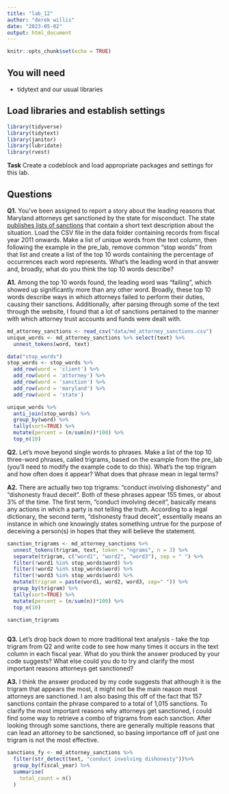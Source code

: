 ```yaml
---
title: "lab_12"
author: "derek willis"
date: "2023-05-02"
output: html_document
---
```


```r
knitr::opts_chunk$set(echo = TRUE)
```

## You will need

* tidytext and our usual libraries

## Load libraries and establish settings
```r
library(tidyverse)
library(tidytext)
library(janitor)
library(lubridate)
library(rvest)
```


**Task** Create a codeblock and load appropriate packages and settings for this lab.

## Questions

**Q1.** You've been assigned to report a story about the leading reasons that Maryland attorneys get sanctioned by the state for misconduct. The state [publishes lists of sanctions](https://www.courts.state.md.us/attygrievance/sanctions) that contain a short text description about the situation. Load the CSV file in the data folder containing records from fiscal year 2011 onwards. Make a list of unique words from the text column, then following the example in the pre_lab, remove common "stop words" from that list and create a list of the top 10 words containing the percentage of occurrences each word represents. What's the leading word in that answer and, broadly, what do you think the top 10 words describe?

**A1.** Among the top 10 words found, the leading word was "failing", which showed up significantly more than any other word. Broadly, these top 10 words describe ways in which attorneys failed to perform their duties, causing their sanctions. Additionally, after parsing through some of the text through the website, I found that a lot of sanctions pertained to the manner with which attorney trust accounts and funds were dealt with.

```r
md_attorney_sanctions <- read_csv("data/md_attorney_sanctions.csv")
unique_words <- md_attorney_sanctions %>% select(text) %>% 
  unnest_tokens(word, text)

data("stop_words")
stop_words <- stop_words %>%
  add_row(word = 'client') %>% 
  add_row(word = 'attorney') %>% 
  add_row(word = 'sanction') %>% 
  add_row(word = 'maryland') %>% 
  add_row(word = 'state')

unique_words %>% 
  anti_join(stop_words) %>% 
  group_by(word) %>% 
  tally(sort=TRUE) %>%
  mutate(percent = (n/sum(n))*100) %>%
  top_n(10)
```

**Q2.** Let's move beyond single words to phrases. Make a list of the top 10 three-word phrases, called trigrams, based on the example from the pre_lab (you'll need to modify the example code to do this). What's the top trigram and how often does it appear? What does that phrase mean in legal terms?

**A2.** There are actually two top trigrams: "conduct involving dishonesty" and "dishonesty fraud deceit". Both of these phrases appear 155 times, or about 3% of the time. The first term, "conduct involving deceit", basically means any actions in which a party is not telling the truth. According to a legal dictionary, the second term, "dishonesty fraud deceit", essentially means an instance in which one knowingly states something untrue for the purpose of deceiving a person(s) in hopes that they will believe the statement.

```r
sanction_trigrams <- md_attorney_sanctions %>% 
  unnest_tokens(trigram, text, token = "ngrams", n = 3) %>%
  separate(trigram, c("word1", "word2", "word3"), sep = " ") %>%
  filter(!word1 %in% stop_words$word) %>%
  filter(!word2 %in% stop_words$word) %>%
  filter(!word3 %in% stop_words$word) %>%
  mutate(trigram = paste(word1, word2, word3, sep=" ")) %>%
  group_by(trigram) %>%
  tally(sort=TRUE) %>%
  mutate(percent = (n/sum(n))*100) %>%
  top_n(10)

sanction_trigrams
  
```

**Q3.** Let's drop back down to more traditional text analysis - take the top trigram from Q2 and write code to see how many times it occurs in the text column in each fiscal year. What do you think the answer produced by your code suggests? What else could you do to try and clarify the most important reasons attorneys get sanctioned?

**A3.** I think the answer produced by my code suggests that although it is the trigram that appears the most, it might not be the main reason most attorneys are sanctioned. I am also basing this off of the fact that 157 sanctions contain the phrase compared to a total of 1,015 sanctions. To clarify the most important reasons why attorneys get sanctioned, I could find some way to retrieve a combo of trigrams from each sanction. After looking through some sanctions, there are generally multiple reasons that can lead an attorney to be sanctioned, so basing importance off of just one trigram is not the most effective.

```r
sanctions_fy <- md_attorney_sanctions %>% 
  filter(str_detect(text, "conduct involving dishonesty"))%>% 
  group_by(fiscal_year) %>% 
  summarise(
    total_count = n()
  )
```
